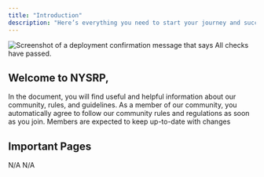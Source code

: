 ```yaml
---
title: "Introduction"
description: "Here’s everything you need to start your journey and succeed"
---
```


<Frame>
  <img
    src="https://png.pngtree.com/thumb_back/fh260/background/20210115/pngtree-bright-and-simple-light-blue-banner-background-image_519888.jpg"
    alt="Screenshot of a deployment confirmation message that says All checks have passed."
    style={{ borderRadius:"0.5rem" }}
    title=""
  />
</Frame>

## Welcome to NYSRP,

In the document, you will find useful and helpful information about our community, rules, and guidelines. As a member of our community, you automatically agree to follow our community rules and regulations as soon as you join. Members are expected to keep up-to-date with changes

## Important Pages

<Columns cols={2}>
  <Card title="To be finished" icon="pen-to-square" href="/development">
    N/A
  </Card>
  <Card title="To be finished" icon="palette" href="/essentials/settings">
    N/A
  </Card>
</Columns>